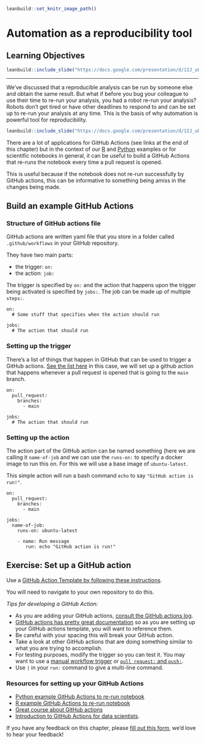 
```r
leanbuild::set_knitr_image_path()
```

# Automation as a reproducibility tool

## Learning Objectives

```r
leanbuild::include_slide("https://docs.google.com/presentation/d/1IJ_uFxJud7OdIAr6p8ZOzvYs-SGDqa7g4cUHtUld03I/edit#slide=id.g104d8c58b62_46_4")
```

***


We've discussed that a reproducible analysis can be run by someone else and obtain the same result. But what if before you bug your colleague to use their time to re-run your analysis, you had a robot re-run your analysis? Robots don't get tired or have other deadlines to respond to and can be set up to re-run your analysis at any time. This is the basis of why automation is powerful tool for reproducibility.

```r
leanbuild::include_slide("https://docs.google.com/presentation/d/1IJ_uFxJud7OdIAr6p8ZOzvYs-SGDqa7g4cUHtUld03I/edit#slide=id.g104d8c58b62_46_9")
```

There are a lot of applications for GitHub Actions (see links at the end of this chapter) but in the context of our [R](https://github.com/jhudsl/reproducible-R-example) and [Python](https://github.com/jhudsl/reproducible-python-example) examples or for scientific notebooks in general, it can be useful to build a GitHub Actions that re-runs the notebook every time a pull request is opened.

This is useful because if the notebook does not re-run successfully by GitHub actions, this can be informative to something being amiss in the changes being made.

## Build an example GitHub Actions

### Structure of GitHub actions file

GitHub actions are written yaml file that you store in a folder called `.github/workflows` in your GitHub repository.

They have two main parts:  

- the trigger: `on:`  
- the action: `job:`  

The trigger is specified by `on:` and the action that happens upon the trigger being activated is specified by `jobs:`. The job can be made up of multiple `steps:`.

```
on:
  # Some stuff that specifies when the action should run

jobs:
  # The action that should run
```

### Setting up the trigger

There's a list of things that happen in GitHub that can be used to trigger a GitHub actions. [See the list here](https://docs.github.com/en/actions/learn-github-actions/events-that-trigger-workflows) in this case, we will set up a github action that happens whenever a pull request is opened that is going to the `main` branch.
```
on:
  pull_request:
    branches:
      - main

jobs:
  # The action that should run
```

### Setting up the action

The action part of the GitHub action can be named something (here we are calling it `name-of-job` and we can use the `runs-on:` to specify a docker image to run this on. For this we will use a base image of `ubuntu-latest`.

This simple action will run a bash command `echo` to say `"GitHub action is run!"`.

```
on:
  pull_request:
    branches:
      - main

jobs:
  name-of-job:
    runs-on: ubuntu-latest

    - name: Run message
       run: echo "GitHub action is run!"
```


## Exercise: Set up a GitHub action

Use a <a href="https://docs.github.com/en/actions/learn-github-actions/using-workflow-templates#using-workflow-templates" target="_blank">GitHub Action Template by following these instructions</a>.

You will need to navigate to your own repository to do this.

_Tips for developing a GitHub Action:_  

- As you are adding your GitHub actions, <a href="https://docs.github.com/en/actions/monitoring-and-troubleshooting-workflows/using-workflow-run-logs" target="_blank">consult the GitHub actions log</a>.
- <a href="https://docs.github.com/en/actions" target="_blank">GitHub actions has pretty great documentation</a> so as you are setting up your GitHub actions template, you will want to reference them.
- Be careful with your spacing this will break your GitHub action.
- Take a look at other GitHub actions that are doing something similar to what you are trying to accomplish.
- For testing purposes, modify the trigger so you can test it. You may want to use a
<a href="https://docs.github.com/en/actions/learn-github-actions/events-that-trigger-workflows#manual-events" target="_blank">manual workflow trigger</a> or <a href="https://docs.github.com/en/actions/learn-github-actions/events-that-trigger-workflows#push" target="_blank">`pull request:` and `push:`</a>.
- Use `|` in your `run:` command to give a multi-line command.

### Resources for setting up your GitHub Actions
- [Python example GitHub Actions to re-run notebook](https://github.com/jhudsl/reproducible-python-example/blob/main/.github/workflows/run-python-notebook.yml)
- [R example GitHub Actions to re-run notebook](https://github.com/jhudsl/reproducible-R-example/blob/main/.github/workflows/run-r-notebook.yml)
- [Great course about GitHub actions](https://lab.github.com/githubtraining/github-actions:-hello-world)
- [Introduction to GitHub Actions for data scientists](https://towardsdatascience.com/introduction-to-github-actions-7fcb30d0f959).

If you have any feedback on this chapter, please [fill out this form](https://forms.gle/j3cJZX5CmNtQp6QKA), we'd love to hear your feedback!
